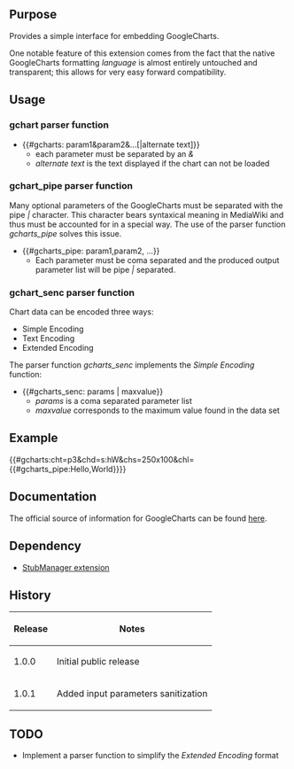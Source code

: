 {{Extension
|name        = GoogleCharts
|status      = beta
|type1       = parser function
|author      = [[user:jldupont|Jean-Lou Dupont]]
|image       = GoogleCharts.png
|version     = 1.0.1
|update      =
|mediawiki   = 1.10, 1.11
|download    = [http://mediawiki.googlecode.com/svn/tags/GoogleCharts SVN]
|readme      =
|changelog   = See SVN ($Id$)
|description = Provides a simple interface for embedding GoogleCharts.
|parameters  =
|rights      =
|example     =
}}
== Purpose==
Provides a simple interface for embedding GoogleCharts.

One notable feature of this extension comes from the fact that the native GoogleCharts formatting ''language'' is almost entirely untouched and transparent; this allows for very easy forward compatibility.

== Usage ==
=== gchart parser function ===
* <nowiki>{{#gcharts: param1&param2&...[|alternate text]}}</nowiki>
** each parameter must be separated by an ''&''
** ''alternate text'' is the text displayed if the chart can not be loaded
=== gchart_pipe parser function ===
Many optional parameters of the GoogleCharts must be separated with the pipe ''|'' character. This character bears syntaxical meaning in MediaWiki and thus must be accounted for in a special way. The use of the parser function ''gcharts_pipe'' solves this issue.

* <nowiki>{{#gcharts_pipe: param1,param2, ...}}</nowiki>
** Each parameter must be coma separated and the produced output parameter list will be pipe ''|'' separated.

=== gchart_senc parser function ===
Chart data can be encoded three ways:
* Simple Encoding
* Text Encoding
* Extended Encoding
The parser function ''gcharts_senc'' implements the ''Simple Encoding'' function:
* <nowiki>{{#gcharts_senc: params | maxvalue}}</nowiki>
** ''params'' is a coma separated parameter list
** ''maxvalue'' corresponds to the maximum value found in the data set

== Example ==
{{#gcharts:cht=p3&chd=s:hW&chs=250x100&chl={{#gcharts_pipe:Hello,World}}}}

== Documentation ==
The official source of information for GoogleCharts can be found [http://code.google.com/apis/chart/ here].

== Dependency ==
* [[Extension:StubManager|StubManager extension]]

{{Pear|GoogleCharts}}

== History ==
{|class=datatable
! Release !! Notes
|-
| 1.0.0 || Initial public release
|-
| 1.0.1 || Added input parameters sanitization
|}

== TODO ==
* Implement a parser function to simplify the ''Extended Encoding'' format
